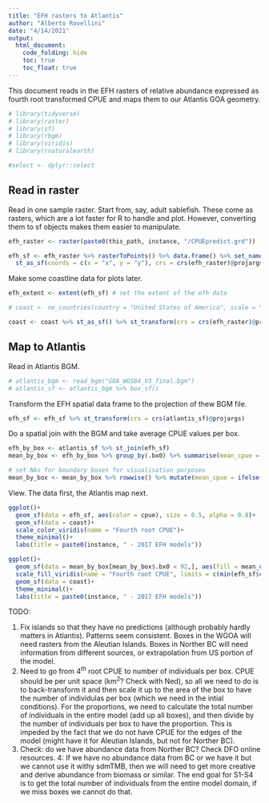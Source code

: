 ```yaml
---
title: "EFH rasters to Atlantis"
author: "Alberto Rovellini"
date: "4/14/2021"
output: 
  html_document:
    code_folding: hide
    toc: true
    toc_float: true
---
```


This document reads in the EFH rasters of relative abundance expressed as fourth root transformed CPUE and maps them to our Atlantis GOA geometry.
```r
# library(tidyverse)
# library(raster)
# library(sf)
# library(rbgm)
# library(viridis)
# library(rnaturalearth)
```

```r
#select <- dplyr::select
```

## Read in raster

Read in one sample raster. Start from, say, adult sablefish. These come as rasters, which are a lot faster for R to handle and plot. However, converting them to sf objects makes them easier to manipulate. 

```r
efh_raster <- raster(paste0(this_path, instance, "/CPUEpredict.grd"))

efh_sf <- efh_raster %>% rasterToPoints() %>% data.frame() %>% set_names(c("x", "y", "cpue")) %>% 
  st_as_sf(coords = c(x = "x", y = "y"), crs = crs(efh_raster)@projargs)
```

Make some coastline data for plots later.
```r
efh_extent <- extent(efh_sf) # set the extent of the efh data

# coast <- ne_countries(country = "United States of America", scale = "medium") # pull country ouitlines from Natural Earth

coast <- coast %>% st_as_sf() %>% st_transform(crs = crs(efh_raster)@projargs) %>% st_crop(efh_extent) # clip it to the extent of the EFH rasters
```
## Map to Atlantis

Read in Atlantis BGM.
```r
# atlantis_bgm <- read_bgm("GOA_WGS84_V3_final.bgm")
# atlantis_sf <- atlantis_bgm %>% box_sf()
```

Transform the EFH spatial data frame to the projection of thew BGM file.
```r
efh_sf <- efh_sf %>% st_transform(crs = crs(atlantis_sf)@projargs)
```

Do a spatial join with the BGM and take average CPUE values per box.
```r
efh_by_box <- atlantis_sf %>% st_join(efh_sf)
mean_by_box <- efh_by_box %>% group_by(.bx0) %>% summarise(mean_cpue = mean(cpue)) %>% mutate(boundary = atlantis_sf$boundary)

# set NAs for boundary boxes for visualisation purposes
mean_by_box <- mean_by_box %>% rowwise() %>% mutate(mean_cpue = ifelse(isTRUE(boundary), NA, mean_cpue))
```

View. The data first, the Atlantis map next.
```r
ggplot()+
  geom_sf(data = efh_sf, aes(color = cpue), size = 0.5, alpha = 0.8)+
  geom_sf(data = coast)+
  scale_color_viridis(name = "Fourth root CPUE")+
  theme_minimal()+
  labs(title = paste0(instance, " - 2017 EFH models"))
```

```r
ggplot()+
  geom_sf(data = mean_by_box[mean_by_box$.bx0 < 92,], aes(fill = mean_cpue))+
  scale_fill_viridis(name = "Fourth root CPUE", limits = c(min(efh_sf$cpue), max(efh_sf$cpue)))+
  geom_sf(data = coast)+
  theme_minimal()+
  labs(title = paste0(instance, " - 2017 EFH models"))
```

TODO: 

1. Fix islands so that they have no predictions (although probably hardly matters in Atlantis). Patterns seem consistent. Boxes in the WGOA will need rasters from the Aleutian Islands. Boxes in Norther BC will need information from different sources, or extrapolation from US portion of the model. 
2. Need to go from $4^{th}$ root CPUE to number of individuals per box. CPUE should be per unit space (km$^2$? Check with Ned), so all we need to do is to back-transform it and then scale it up to the area of the box to have the number of individulas per box (which we need in the intial conditions). For the proportions, we need to calculate the total number of individuals in the entire model (add up all boxes), and then divide by the number of individuals per box to have the proportion. This is impeded by the fact that we do not have CPUE for the edges of the model (might have it for Aleutian Islands, but not for Norther BC).
3. Check: do we have abundance data from Norther BC? Check DFO online resources.
4: If we have no abundance data from BC or we have it but we cannot use it withy sdmTMB, then we will need to get more creative and derive abundance from biomass or similar. The end goal for S1-S4 is to get the total number of individuals from the entire model domain, if we miss boxes we cannot do that.